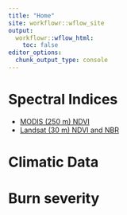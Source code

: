 ```yaml
---
title: "Home"
site: workflowr::wflow_site
output:
  workflowr::wflow_html:
    toc: false
editor_options:
  chunk_output_type: console
---
```


# Spectral Indices

- [MODIS (250 m) NDVI](modis_ndvi.hmtl)
- [Landsat (30 m) NDVI and NBR](landast_ltr.hmtl)

# Climatic Data 


# Burn severity 
